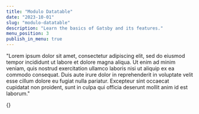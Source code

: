 ```yaml
---
title: "Modulo Datatable"
date: "2023-10-01"
slug: "modulo-datatable"
description: "Learn the basics of Gatsby and its features."
menu_position: 3
publish_in_menu: true
---
```



"Lorem ipsum dolor sit amet, consectetur adipiscing elit, sed do eiusmod tempor incididunt ut labore et dolore magna aliqua. Ut enim ad minim veniam, quis nostrud exercitation ullamco laboris nisi ut aliquip ex ea commodo consequat. Duis aute irure dolor in reprehenderit in voluptate velit esse cillum dolore eu fugiat nulla pariatur. Excepteur sint occaecat cupidatat non proident, sunt in culpa qui officia deserunt mollit anim id est laborum."

{<DataTb />}
